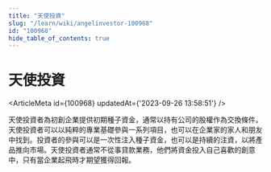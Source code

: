 ```yaml
---
title: "天使投資"
slug: "/learn/wiki/angelinvestor-100968"
id: "100968"
hide_table_of_contents: true
---
```



# 天使投資

<ArticleMeta id={100968} updatedAt={'2023-09-26 13:58:51'} />
<div className='border-solid border-b border-t-0 my-4 border-[var(--ifm-color-gray-300)]' />

天使投資者為初創企業提供初期種子資金，通常以持有公司的股權作為交換條件。天使投資者可以以純粹的專業基礎參與一系列項目，也可以在企業家的家人和朋友中找到。投資者的參與可以是一次性注入種子資金，也可以是持續的注資，以將產品推向市場。天使投資者通常不從事貸款業務，他們將資金投入自己喜歡的創意中，只有當企業起飛時才期望獲得回報。
